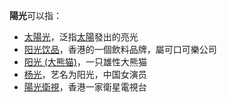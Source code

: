 '''陽光'''可以指：
* [[太陽光|太陽光]]，泛指[[太陽|太陽]]發出的亮光
* [[阳光饮品|阳光饮品]]，香港的一個飲料品牌，屬可口可樂公司
* [[阳光_(大熊猫)|阳光 (大熊猫)]]，一只雄性大熊猫
* [[杨光_(演员)|杨光]]，艺名为阳光，中国女演员
* [[陽光衛視|陽光衛視]]，香港一家衛星電視台
{{Disambig|Cat=二字消歧義}}